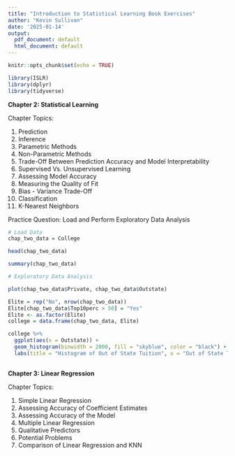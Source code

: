 ```yaml
---
title: "Introduction to Statistical Learning Book Exercises"
author: "Kevin Sullivan"
date: '2025-01-14'
output:
  pdf_document: default
  html_document: default
---
```


```r
knitr::opts_chunk$set(echo = TRUE)

library(ISLR)
library(dplyr)
library(tidyverse)
```

**Chapter 2: Statistical Learning**

Chapter Topics: 

1. Prediction
2. Inference
3. Parametric Methods
4. Non-Parametric Methods
5. Trade-Off Between Prediction Accuracy and Model Interpretability
6. Supervised Vs. Unsupervised Learning
7. Assessing Model Accuracy
8. Measuring the Quality of Fit
9. Bias - Variance Trade-Off
10. Classification 
11. K-Nearest Neighbors


Practice Question: Load and Perform Exploratory Data Analysis

```r
# Load Data
chap_two_data = College
```


```r

head(chap_two_data)

summary(chap_two_data)

```

```r
# Exploratory Data Analysis

plot(chap_two_data$Private, chap_two_data$Outstate)

Elite = rep("No", nrow(chap_two_data))
Elite[chap_two_data$Top10perc > 50] = "Yes" 
Elite <- as.factor(Elite)
college = data.frame(chap_two_data, Elite)

college %>%
  ggplot(aes(x = Outstate)) +
  geom_histogram(binwidth = 2000, fill = "skyblue", color = "black") +
  labs(title = "Histogram of Out of State Tuition", x = "Out of State Tuition", y = "Frequency")
    

```

**Chapter 3: Linear Regression**

Chapter Topics:

1. Simple Linear Regression
2. Assessing Accuracy of Coefficient Estimates
3. Assessing Accuracy of the Model
4. Multiple Linear Regression
5. Qualitative Predictors
6. Potential Problems
7. Comparison of Linear Regression and KNN





